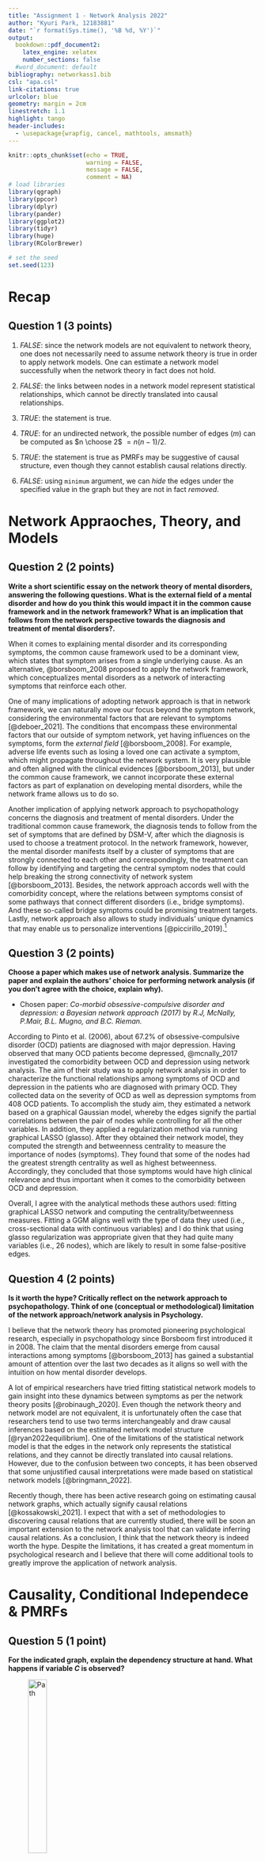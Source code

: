 ```yaml
---
title: "Assignment 1 - Network Analysis 2022"
author: "Kyuri Park, 12183881"
date: "`r format(Sys.time(), '%B %d, %Y')`"
output:
  bookdown::pdf_document2:
    latex_engine: xelatex
    number_sections: false
  #word_document: default
bibliography: networkass1.bib
csl: "apa.csl"
link-citations: true
urlcolor: blue
geometry: margin = 2cm
linestretch: 1.1
highlight: tango
header-includes:
  - \usepackage{wrapfig, cancel, mathtools, amsmath}
---
```


<!-- function for conditional independence -->
\newcommand{\bigCI}{\mathrel{\text{\scalebox{1.07}{$\perp\mkern-10mu\perp$}}}}
\newcommand{\nbigCI}{\cancel{\mathrel{\text{\scalebox{1.07}{$\perp\mkern-10mu\perp$}}}}}

```r
knitr::opts_chunk$set(echo = TRUE,
                      warning = FALSE,
                      message = FALSE,
                      comment = NA)
# load libraries
library(qgraph)
library(ppcor) 
library(dplyr)
library(pander)
library(ggplot2)
library(tidyr)
library(huge)
library(RColorBrewer)

# set the seed
set.seed(123)
```

\newpage
\vspace{-0.5cm}

# Recap

## Question 1 (3 points)

1. *FALSE*: since the network models are not equivalent to network theory, one does not necessarily need to assume network theory is true in order to apply network models. One can estimate a network model successfully when the network theory in fact does not hold.

2. *FALSE*: the links between nodes in a network model represent statistical relationships, which cannot be directly translated into causal relationships.

3. *TRUE*: the statement is true.

4. *TRUE*: for an undirected network, the possible number of edges ($m$) can be computed as $n \choose 2$ $= n(n-1)/2$.

5. *TRUE*: the statement is true as PMRFs may be suggestive of causal structure, even though they cannot establish causal relations directly.

6. *FALSE*: using `minimum` argument, we can *hide* the edges under the specified value in the graph but they are not in fact *removed*.

\vspace{-0.5cm}

# Network Appraoches, Theory, and Models

## Question 2 (2 points)

**Write a short scientific essay on the network theory of mental disorders, answering the following questions. What is the external field of a mental disorder and how do you think this would impact it in the common cause framework and in the network framework? What is an implication that follows from the network perspective towards the diagnosis and treatment of mental disorders?.**

\setlength{\parindent}{0.2in}

When it comes to explaining mental disorder and its corresponding symptoms, the common cause framework used to be a dominant view, which states that symptom arises from a single underlying cause. As an alternative, @borsboom_2008 proposed to apply the network framework, which conceptualizes mental disorders as a network of interacting symptoms that reinforce each other.

One of many implications of adopting network approach is that in network framework, we can naturally move our focus beyond the symptom network, considering the environmental factors that are relevant to symptoms [@deboer_2021]. The conditions that encompass these environmental factors that our outside of symptom network, yet having influences on the symptoms, form the *external field* [@borsboom_2008]. For example, adverse life events such as losing a loved one can activate a symptom, which might propagate throughout the network system. It is very plausible and often aligned with the clinical evidences [@borsboom_2013], but under the common cause framework, we cannot incorporate these external factors as part of explanation on developing mental disorders, while the network frame allows us to do so.

Another implication of applying network approach to psychopathology concerns the diagnosis and treatment of mental disorders. Under the traditional common cause framework, the diagnosis tends to follow from the set of symptoms that are defined by DSM-V, after which the diagnosis is used to choose a treatment protocol. In the network framework, however, the mental disorder manifests itself by a cluster of symptoms that are strongly connected to each other and correspondingly, the treatment can follow by identifying and targeting the central symptom nodes that could help breaking the strong connectivity of network system [@borsboom_2013]. Besides, the  network approach accords well with the comorbidity concept, where the relations between symptoms consist of some pathways that connect different disorders (i.e., bridge symptoms). And these so-called bridge symptoms could be promising treatment targets. Lastly, network approach also allows to study individuals’ unique dynamics that may enable us to personalize interventions [@piccirillo_2019].^[***Note.* Reference list can be found at the end of the document.**]



## Question 3 (2 points)

**Choose a paper which makes use of network analysis. Summarize the paper and explain the authors’ choice for performing network analysis (if you don’t agree with the choice, explain why).**

- Chosen paper: *Co-morbid obsessive-compulsive disorder and depression: a Bayesian network approach (2017)* by *R.J, McNally, P.Mair, B.L. Mugno, and B.C. Rieman.*

According to Pinto et al. (2006), about 67.2% of obsessive-compulsive disorder (OCD) patients are diagnosed with major depression. Having observed that many OCD patients become depressed, @mcnally_2017 investigated the comorbidity between OCD and depression using network analysis. The aim of their study was to apply network analysis in order to characterize the functional relationships among symptoms of OCD and depression in the patients who are diagnosed with primary OCD. They collected data on the severity of OCD as well as depression symptoms from 408 OCD patients. To accomplish the study aim, they estimated a network based on a graphical Gaussian model, whereby the edges signify the partial correlations between the pair of nodes while controlling for all the other variables. In addition, they applied a regularization method via running graphical LASSO (glasso). After they obtained their network model, they computed the strength and betweenness centrality to measure the importance of nodes (symptoms). They found that some of the nodes had the greatest strength centrality as well as highest betweenness. Accordingly, they concluded that those symptoms would have high clinical relevance and thus important when it comes to the comorbidity between OCD and depression. 

Overall, I agree with the analytical methods these authors used: fitting graphical LASSO network and computing the centrality/betweenness measures. Fitting a GGM aligns well with the type of data they used (i.e., cross-sectional data with continuous variables) and I do think that using glasso regularization was appropriate given that they had quite many variables (i.e., 26 nodes), which are likely to result in some false-positive edges.  


## Question 4 (2 points)

**Is it worth the hype? Critically reflect on the network approach to psychopathology. Think of one (conceptual or methodological) limitation of the network approach/network analysis in Psychology.**


I believe that the network theory has promoted pioneering psychological research, especially in psychopathology since Borsboom first introduced it in 2008. The claim that the mental disorders emerge from causal interactions among symptoms [@borsboom_2013] has gained a substantial amount of attention over the last two decades as it aligns so well with the intuition on how mental disorder develops. 

A lot of empirical researchers have tried fitting statistical network models to gain insight into these dynamics between symptoms as per the network theory posits [@robinaugh_2020]. Even though the network theory and network model are not equivalent, it is unfortunately often the case that researchers tend to use two terms interchangeably and draw causal inferences based on the estimated network model structure [@ryan2022equilibrium]. One of the limitations of the statistical network model is that the edges in the network only represents the statistical relations, and they cannot be directly translated into causal relations. However, due to the confusion between two concepts, it has been observed that some unjustified causal interpretations were made based on statistical network models [@bringmann_2022]. 

Recently though, there has been active research going on estimating causal network graphs, which actually signify causal relations [@kossakowski_2021]. I expect that with a set of methodologies to discovering causal relations that are currently studied, there will be soon an important extension to the network analysis tool that can validate inferring causal relations. As a conclusion, I think that the network theory is indeed worth the hype. Despite the limitations, it has created a great momentum in psychological research and I believe that there will come additional tools to greatly improve the application of network analysis.


# Causality, Conditional Independece \& PMRFs

## Question 5 (1 point)
**For the indicated graph, explain the dependency structure at hand. What happens if variable $C$ is observed?**

![Path](img/NA_01_Path.png){width=30%}

- $A$ and $B$ are marginally dependent due to the common effect : $A \ \nbigCI \ B$.
- $A$ and $B$ are conditionally independent given C: $A \bigCI B \mid C$.
- If variable $C$ is observed, ... (If C were to be a latent variable and we observed dependency between A and B, then we could have thought that A and B are (marginally) related. However, if we were to observe C and it is not latent any longer, then we can correctly conclude that dependence between A and B is produced by the common cause C, meaning that conditioning on C would screen off the relation between A and B.)


## Question 6 (1 point)
**For the indicated graph below first indicate for each node $x_{k}$ its parent nodes $pa_{k}$. The joint distribution of a graph with $K$ nodes can be expressed by:**

$$
  p(x) = \prod_{k=1}^{K} p(x_{k}\mid pa_{k}) 
$$

**where $pa_{k}$ denotes the set of parents of $x_{k}$. Using this formula, write down the joint distribution $p(x_1,...,x_7)$ for the graph below.**

![DAG](img/NA_01_DAG.png){width=30%}

Joint distribution for the graph (Figure 2) is as follows:
$$p(x_1,x_2,x_3,x_4,x_5,x_6,x_7) = p(x_1) \cdot p(x_2) \cdot p(x_3) \cdot p(x_4 | x_1, x_2, x_3) \cdot p(x_5 | x_1, x_3) \cdot p(x_6|x_4) \cdot p(x_7|x_4, x_5)$$

## Question 7

```r
# import the data and functions
datafile <- read.table(file='http://borsboomdenny.googlepages.com/datafile.txt')
attach(datafile)
source('http://borsboomdenny.googlepages.com/program.txt')

# check the data
#View(datafile)

# compute the correlation between the variables genes and smoke - 0.1277
cor(genes,smoke)
```

### Question 7.1 (point)
**Consider the three variables \texttt{fingers}, \texttt{cancer} and \texttt{smoke}.**

```r
## A
ind(fingers, cancer)         # p < 0.5 they are not independent.
## B
cind(smoke, cancer, fingers) # p < 0.5: they are not conditionally independent.
## C
cind(fingers, cancer, smoke) # p > 0.5: they are conditionally independent given smoke.
## D
cind(smoke, fingers, cancer) # p < 0.5: they are not conditionally independent given cancer.
## E: (additional check) 
ind(fingers, smoke)          # p < 0.5 they are not independent.
ind(cancer, smoke)           # p < 0.5 they are not independent.
```

A) No, `fingers` and `cancer` are *not* independent.
B) No, `smoke` and `cancer` are *not* conditionally independent given `fingers.`
C) Yes, `fingers` and `cancer` are conditionally independent given `smoke`.
D) No, `smoke` and `fingers` are *not* conditionally independent given `cancer`.
E)  `fingers` and `smoke` are *not* independent.  
   `cancer` and `smoke` are *not* independent.  
   _The causal path that is consistent to statistical test results is:_  
   _**`fingers` $\rightarrow$ `smoke` $\rightarrow$ `cancer`** and **`fingers` $\leftarrow$ `smoke` $\rightarrow$ `cancer`**_

```r
varnames <- c("fingers", "cancer","smoke")
Adj_chain <- matrix(c(0,0,1,
                      0,0,0,
                      0,1,0), 3,3, byrow = TRUE,
              dimnames = list(varnames,varnames))

Adj_fork <- matrix(c(0,0,0,
                     0,0,0,
                     1,1,0), 3,3, byrow = TRUE,
              dimnames = list(varnames,varnames))

laymat <- rbind(c(-1,-1),
                c(1,-1),
                c(0,1))

# change qgraph node, edge and arrow-head size
vsize =15; esize = 10; asize = 10

par(mfrow = c(1,2))
qgraph(Adj_chain, 
       layout = laymat, 
       vsize =vsize, esize = esize, asize = asize, labels = varnames)
qgraph(Adj_fork, 
       layout = laymat, vsize =vsize, esize = esize, asize = asize, labels = varnames)
```



### Question 7.2 (1 point)
**Consider the three variables \texttt{smoke}, \texttt{try} and \texttt{susceptible}.**

```r
## A
ind(susceptible, try)         # p > 0.5 they are independent.
## B
cind(susceptible, try, smoke) # p < 0.5: they are not conditionally independent.
## C (additional check) 
ind(susceptible, smoke)       # p < 0.5 they are not independent.
ind(try, smoke)               # p < 0.5 they are not independent.
cind(susceptible, smoke, try) # p < 0.5: they are not conditionally independent.
cind(try, smoke, susceptible) # p < 0.5: they are not conditionally independent.
```

A) Yes, `susceptible` and `try` are independent.
B) No, `susceptible` and `try` are *not* conditionally independent given `smoke`.
C) `susceptible` and `smoke` are *not* independent.  
   `try` and `smoke` are *not* independent.  
   `susceptible` and `smoke` are *not* conditionally independent given `try`.  
   `try` and `smoke` are *not* conditionally independent given `susceptible`.  
  _The causal path that is consistent to statistical test results is: **`susceptible` $\rightarrow$ `smoke` $\leftarrow$ `try`**_


```r
varnames <- c("suscep","try","smoke")
Adj_collider <- matrix(c(0,0,1,
                0,0,1,
                0,0,0), 3,3, byrow = TRUE,
              dimnames = list(varnames,varnames))

qgraph(Adj_collider, 
       labels = varnames, 
       layout = rbind(c(-1,-1),
                      c(1,-1),
                      c(0,1)),
       vsize =vsize, esize = esize, asize = asize)
```

### Question 7.3 (1 point)
**Consider the three variables \texttt{try}, \texttt{smoke} and \texttt{cancer}.**
```r
## A
ind(try, cancer)               # p < 0.5 they are not independent.
## B
cind(try, cancer, smoke)       # p > 0.5: they are conditionally independent.
## C (additional check) 
ind(try, smoke)                # p < 0.5 they are not independent.
ind(smoke, cancer)             # p < 0.5 they are not independent.
cind(try, smoke, cancer)       # p < 0.5: they are not conditionally independent.
cind(cancer, smoke, try)       # p < 0.5: they are not conditionally independent.
```


A) No, `try` and `cancer` are *not* independent.
B) Yes, `try` and `cancer` are conditionally independent given `smoke`.
C) `try` and `smoke` are *not* independent.  
   `smoke` and `cancer` are *not* independent.  
   `try` and `smoke` are *not* conditionally independent given `cancer`.  
   `cancer` and `smoke` are *not* conditionally independent given `try`.  
   _The causal path that is consistent to statistical test results is:_  
   _**`cancer` $\rightarrow$ `smoke` $\rightarrow$ `try`** and **`cancer` $\leftarrow$ `smoke` $\rightarrow$ `try`**_
   
```r
varnames <- c("cancer", "try","smoke")

par(mfrow = c(1,2))
qgraph(Adj_chain, 
       layout = laymat, 
       vsize =vsize, esize = esize, asize = asize, labels = varnames)
qgraph(Adj_fork, 
       layout = laymat, vsize =vsize, esize = esize, asize = asize, labels = varnames)
```


### Question 7.4 (1 point)
**Consider the three variables \texttt{genes}, \texttt{susceptible} and \texttt{smoke}.**

```r
## A
ind(smoke, genes)                     # p < 0.5 they are not independent.
## B
cind(smoke, susceptible, genes)       # p < 0.5: they are not conditionally independent.
## C 
cind(genes, smoke, susceptible)       # p > 0.5: they are conditionally independent.
## D (additional check)
ind(smoke, susceptible)               # p < 0.5 they are not independent.
ind(genes, susceptible)               # p < 0.5 they are not independent.
cind(genes, susceptible, smoke)       # p < 0.5: they are not conditionally independent.
cind(susceptible, smoke, genes)       # p < 0.5: they are not conditionally independent.
```

A) No, `smoke` and `genes` are *not* independent.
B) No, `smoke` and `susceptible` are *not* conditionally independent given `genes`.
C) Yes, `genes` and `smoke` are conditionally independent given `susceptible`.
D) `smoke` and `susceptible` are *not* independent.  
   `genes` and `susceptible` are *not* independent.  
   `genes` and `susceptible` are *not* conditionally independent given `smoke`.  
   `susceptible` and `smoke` are *not* conditionally independent given `genes`.  
   _The causal path that is consistent to statistical test results is:_  
   _**`genes` $\rightarrow$ `susceptible` $\rightarrow$ `smoke`** and **`genes` $\leftarrow$ `susceptible` $\rightarrow$ `smoke`**_

```r
varnames <- c("genes", "smoke","suscep")

par(mfrow = c(1,2))
qgraph(Adj_chain, 
       layout = laymat, 
       vsize =vsize, esize = esize, asize = asize, labels = varnames)
qgraph(Adj_fork, 
       layout = laymat, vsize =vsize, esize = esize, asize = asize, labels = varnames)
```

\setlength{\parindent}{0in}

### Question 7.5 (1 point)
**Do any additional checks you want on the full dataset.Then draw your best guess of the DAG that created the data. Indicate the evidence you have for your DAG, as well as the evidence that speaks against it (if you have any). Also indicate for which parts of your DAG you have no conclusive evidence and explain why.**

I will use the (in)dependence relations I find using conditional independence tests, taking a *brute force* approach. Following two principles below, I will first find the skeleton of the DAG based on the results of (in)dependent tests and then, I will orient the edges upon identifying colliders.

- **Principle 1**: Two variables A and B are directly connected in the DAG (either A $\rightarrow$B or B$\rightarrow$A) if and only if they are dependent conditional on every possible subset of the other variables.  
- **Principle 2**: If the skeleton contains a triplet $A−B−C$, the edge can be orientated as A$\rightarrow$B$\leftarrow$C if and only if A and C are dependent conditional on every set of variables containing B.

**Step1**: Perform marginal/conditional independence tests based on correlations using alpha level of 0.05 (assuming normal errors and linear relationships) for every possible pairs and triples.

Below, you can find the table of marginal relations between pairs. The conditional relations between triplets can be found in the *Appendix* at the end of the document (as it is quite lengthy).
```r
### Step1: perform conditional independence test
## marginal (in)dependency
# get the variable names
variables <- colnames(datafile)
# all possible combinations of pairs
marginal_string <- t(combn(variables,2))
colnames(marginal_string) <- c("DV1", "DV2")
condition_vars <- list()
for (i in 1:nrow(marginal_string)) {
condition_vars[[i]] <- variables[!variables %in% marginal_string[i,]]
}
## conditional (in)dependency
# condition on 1 variable
cond1_string <- matrix("NA",60,3)
colnames(cond1_string) <- c("DV1", "DV2", "Conditional on")
for(i in 1:4){
  cond1_string[seq(i,60+(i-1), 4), c(1,2)] <- marginal_string[, c(1,2)]
}
# all possible combinations of triples
sequence <- seq(1,60,4)
for (i in 1:nrow(marginal_string)) {
  condition_var <- variables[!variables %in% marginal_string[i,]]
    cond1_string[sequence[i],3] <- condition_var[1]
    cond1_string[sequence[i]+1,3] <- condition_var[2]
    cond1_string[sequence[i]+2,3] <- condition_var[3]
    cond1_string[sequence[i]+3,3] <- condition_var[4]
}

## test the marginal dependencies
marg_p <- apply(marginal_string,1,function(r){
  cor.test(datafile[,r[1]], datafile[,r[2]])$p.value
})

## test the conditional dependencies
c1_p <- apply(cond1_string,1,function(r){
  pcor.test(datafile[,r[1]], datafile[,r[2]], datafile[,r[3]])$p.value
})

# specify alpha level
alpha = 0.05
# results formatted in a table 
marg <- cbind(marginal_string,  Relation = ifelse(marg_p < alpha, "Dependent", "Independent"))
cond <- cbind(cond1_string, Relation = ifelse(c1_p < alpha, "Dependent", "Independent"))
pander(marg, caption = "Marginal relations between pairs")
# pander(cond) # find the table in the Appendix
```


**Step2**: Using the first principle, I will extract the skeleton of the DAG. I will start by drawing an undirected graph where every variable is connected to every other variable. Then, remove edges between variables if they are either marginally or conditionally independent in any of the tests in the previous step.

```r
### Step2: extract the skeleton
## find the marginal and conditioanl independencies
marg %>% as.data.frame() %>% filter(Relation == "Independent") 
cond %>% as.data.frame() %>% filter(Relation == "Independent") 

## get the skeleton
# fully connected matrix
adj_full <- matrix(1,6,6)
diag(adj_full) <- 0

adj <- adj_full
# Remove the edges where relation is independent
adj[1,3] <- adj[3,1] <- 0
adj[1,4] <- adj[4,1] <- 0
adj[2,3] <- adj[3,2] <- 0
adj[2,6] <- adj[6,2] <- 0
adj[1,6] <- adj[6,1] <- 0
adj[1,5] <- adj[5,1] <- 0
adj[2,5] <- adj[5,2] <- 0
adj[3,5] <- adj[5,3] <- 0
adj[3,6] <- adj[6,3] <- 0
adj[5,6] <- adj[6,5] <- 0

# plot the skeleton
variables[2] <- "suscep"
par(mfrow=c(1,2))
qgraph(adj_full, labels = variables, vsize = 10, title="Fully Connected Graph")
qgraph(adj, labels = variables, vsize = 10, title="Estimated Skeleton")
```

**Step3**: Using the second principle, I basically perform d-separation rule for colliders and orient the edges. There are five triplets (A - B - C) I need to check if $A \nbigCI B \mid C$ holds:  
A) `cancer` - `smoke` - `fingers`  
B) `fingers` - `smoke` - `susceptible`    
C) `smoke` - `susceptible` - `genes`    
D) `cancer` - `smoke` - `try`  
E) `try` - `smoke` - `susceptible`

As shown in *Table 2* (see Appendix), only `try` - `smoke` - `susceptible` has conditional dependence. Accordingly, we can orient it such that `try` $\rightarrow$ `smoke` $\leftarrow$ `susceptible`.
Upon identifying only one collider in the structure, we can also orient the following edges: `susceptible` $\rightarrow$ `smoke` $\rightarrow$ `fingers` and `cancer` $\leftarrow$ `smoke` $\leftarrow$ `try` because otherwise they also have to be colliders, which cannot be the case based on the found statistical relations. See below for the resulting complete partially directed acyclic graph (CPDAG).
```r
### Step3: identify colliders to orient edges
# specify directed (true) and undirected (false) edges
cptf <- matrix(FALSE, 6,6)
cptf[2,4] <- cptf[3,4] <- cptf[4,5] <- cptf[4,6] <- TRUE
# plot the CPDAG
qgraph(adj, labels = variables,  directed = cptf, title = "Estimated CPDAG",  
       asize = 5, vsize = 13, title.cex = 1.5)
```

**Conclusion**: Given the estimated CPDAG, we have two DAGs in the equivalence set (see below), as the relation between `susceptible` - `genes` is inconclusive based on the result of (in)dependence tests. My guess for the true DAG is the one on the left, DAG *(a)*. It makes more sense than DAG *(b)*, as `genes` can sensically affect `susceptibility` but not the other way around. 

```r
# orient edges
cptf1 <- cptf2 <- cptf
# DAG (a)
cptf1[1,2] <- TRUE
# DAG (b)
cptf2[2,1] <- TRUE
adj2 <- adj
adj2[1,2] <- 0
# plot the DAGs
par(mfrow = c(1,2))
qgraph(adj, labels = variables,  directed = cptf1, title = "(a)",  asize = 5, vsize = 15)
box("figure", col="red", lwd=1) # add outlining box
qgraph(adj2, labels = variables,  directed = cptf2, title = "(b)",  asize = 5, vsize = 15)
```



# Visualizing Networks

## Question 8 (2 points)
**Recreate the following networks as close as possible.**

```r
par(mfrow=c(2,1))
## first network
# specify the matrix for the first network
mat1 <- matrix(c(0,0,-1,1,0,
                1,0,0,0,1,
                0,0,0,1,0,
                0,0,0,0,1,
                0,0,1,0,0), 5, 5, byrow=T)
# plot the first network
qgraph(mat1, color = rainbow(5), nodeNames = paste("symptom", 1:5), 
       legend.cex = 0.4, theme = "colorblind", negDashed =T)

## second network
# specify the second matrix
mat2 <- matrix(c(0,1,-1,1,0,
                0,0,0,0,1,
                0,0,0,1,1,
                0,0,0,0,1,
                0,0,0,0,0), 5, 5, byrow=T)

# plot the second network 
qgraph(mat2, directed=FALSE, shape = "square", color = rainbow(5), 
       nodeNames = paste("symptom", 1:5), legend.cex = 0.4)
```


## Question 9 (2 points)
**Visualize the network in R and write a short report (maximum 300 words) describing what the network represents and how it can be interpreted. Most importantly, explain why you visualized it the way you did \textendash \ which is the focus of this assignment, so really think about how important information can best be visualized within a network.** 

- **Data**: I found the data online [(link here)](https://www.cambridge.org/core/journals/psychological-medicine/article/abs/comorbid-obsessivecompulsive-disorder-and-depression-a-bayesian-network-approach/DAA4E2352A9E26809A4EAE35C366E900), which is used in @mcnally_2017 paper. The data contains information on OCD and depression symptoms that are rated on 5-point Likert scale from 0 to 4. There are in total 408 observations and 26 symptom variables (i.e., dimension: 408 by 26). 

- **Analytical Strategy**:
\vspace{-0.4cm}

**Step1**. Presumed that 5-point Likert sacle is sufficient to be treated as interval scales, I decide to use GGM (gaussian graphical model) to estimate the network model of these symptoms.  
**Step2**. Before going about fitting the network, I check the distribution of variables to see if they approximate the normal distribution to some extent. I will transform the data if they deviate much from the normal distribution.  
**Step3**. In order to get a sparse network, I use *glasso* regularization based on EBIC (Extended Bayesian Information Criteria). I tweak the hyperparameter ($\gamma$) to find the optimal sparsity.  
**Step4**. Given the final network model I choose, I explain how I plot the network graph and give some subtantive interpretation on what I can infer from the resulting model. 
```r
## prepartion
# import data
dat <- read.csv("ocd_dep.csv")   
# check data
glimpse(dat)
```

```r
## check the variable distribution by plotting histograms
dat[,-2] %>% 
  pivot_longer(where(is.numeric)) %>% 
  ggplot(aes(x = value)) +
  geom_histogram(bins = 10) +
  facet_wrap(~name) + 
  theme_minimal()
```

As shown in Figure \@ref(fig:dist), some variables deviate from the normal distribution quite a bit. Following Sascha's advice on non-normal variables, I will transform the data using `huge.npn` function from `huge` package. 

```r
## transform data
# some are not normal --> makes the data semiparametric Gaussian using huge package
# following Sacha's advie on non-normal variable
transformed_dat <- huge::huge.npn(dat) %>% as.data.frame()

## check the distributions of transformed data 
transformed_dat[,-2] %>% 
  pivot_longer(where(is.numeric)) %>% 
  ggplot(aes(x = value)) +
  geom_histogram(bins = 10) +
  facet_wrap(~name) + 
  theme_minimal()
```

They approximate the normal distribution better after transformation, as shown in Figure \@ref(fig:trans). 


```r
## compute the correlations 
cormat <- transformed_dat %>% cor() 

## regularization: find the optimal tuning parameter (gamma) 
layout(matrix(c(1,3,2,4),2,2))
list(0.4, 0.5, 0.6, 0.7) %>% 
  purrr::map(~ EBICglasso(cormat, n = nrow(transformed_dat), gamma = .x) %>% 
               qgraph(layout = "spring", theme= "colorblind", title=paste("gamma", .x)) 
             )
```

As there are quite many variables in the dataset, I decide to apply regularization using *glasso* to get a more sparse network. Given that the general suggestion of gamma ($\gamma$) value is 0.5 [@foygel2010], I vary the gamma value from 0.4 to 0.7 and check the different resulting networks in terms of density.  

Figure \@ref(fig:tunegamma) shows networks with varying gamma values. I find the optimal density when $gamma = 0.6$. Even though the chosen model might have omitted some true edges since I apply quite a conservative gamma value, I prioritize having less false positives (i.e., less spurious edges) in this case. Hence, my final chosen model is the one with $\gamma = 0.6$ (bottom left in Figure \@ref(fig:tunegamma)).


```r
## final model: choose gamma = 0.6 for the best sparse network
EBICglasso(cormat, n = nrow(transformed_dat), gamma = 0.6) %>% 
               qgraph(layout = "spring",
                      theme= "colorblind",  
                      groups = list(Depression = 1:16, OCD = 17:26), 
                      color = brewer.pal(2, "Pastel2"), 
                      vsize = 5,
                      nodeNames = colnames(transformed_dat),
                      legend.cex=0.35,
                      cut = 0,
                      legend.mode="style1", 
                      details=TRUE, label.scale=TRUE) 
```

- **Final network model explanation & interpretation**  

As explained above, regularization is applied to this final model using `EBICglasso` function, as I wanted to suppress spurious relations. I used gamma value of 0.6, as it gives the optimal density in my perspective (see Figure \@ref(fig:tunegamma)). As my input is a symmetrical correlation matrix (weight matrix), `qgraph` automatically spits out an undirected network, which is appropriate in this case as I don't know the directionality in relations. I used `layout="spring"` to use the force-embedded layout, which improves the interpretability of the network compared to using the default `circular` layout setting. Then, I used `colorblind` theme for the edges to represent the positive/negative edges in blue and red respectively such that it is colorblind-friendly. I specify the `groups` for the symptoms as per its belonging disorder so that the nodes can be colored correspondingly, which thus helps identifying the possible clusters. As the original symptom names are quite long, I let `qgraph` use the abbreviated names and specify the `nodeNames` so that the full names can be shown in the legend. In addition, I used `cut = 0` to disable the cutoff such that all edges can vary in width and color (saturation) depending on their weights, because this enhances interpretation of the edges. Lastly, I used `maximum = 0.44`, which is the default setting, that is the strongest edge weight in the network. I did not change to 1 (the possibly maximum correlation), as I am mostly interested in the relative strength of relations in this network, not necessarily comparing it to the absolute maximum strength. There are some other minor arguments that I used for aesthetic reasons (e.g., node size, color choice, legend text size).


Figure \@ref(fig:finalnetwork) shows the final network model of OCD and depression symptoms. The network represents the regularized partial correlations (edges) between the symptoms of OCD and depression (nodes). What stands out at a first peek of this network is the clustering of symptoms. The OCD symptoms seem to cluster together so do the depression symptoms. And there is seemingly a sub-cluster in the depression symptoms including `inc`, `wghtg`, `wghtl` and `dcp`^[`inc` = increased appetite; `wghtg` = weight gain; `wghtl` = weight loss; `dcp` = decreased appetite]. Some of the strong edges are observed between `cmpr` & `obr`, `inc` & `wghtg`, and `obd` & `obn`^[`cmpr` = difficulty resisting compulsion; `obr` = difficulty resisting obsessions; `inc` = increased appetite; `wghtg` = weight gain; `obd` = distress caused by obsession; `obn` =  interference due to obsessions] , indicating that they are likely to occur together. Note that given this undirected partial correlation network, the directionality between the symptoms cannot be inferred. In addition, another interesting thing that can be found from this network is the connections between the OCD cluster and depression cluster. There are quite a lot of edges between them and especially the node `obn` (interference due to obsessions) has a lot of connections with the depression symptoms. This may indicate that `obn` is a critical symptom when it comes to the comorbidity between OCD and depression. 


\newpage
# References
<div id="refs"></div>

# Appendix
```r
# conditional relations
pander(cond, caption = "Condtional relations of triplets")
```


```r
## correlation plot
# upper <- round(cormat,2)
# upper[upper.tri(cormat)] <- ""
# as.data.frame(upper)

corrplot::corrplot(cormat, method = "number", type = 'lower', diag = FALSE, number.cex=0.5,
                   tl.cex=0.7, tl.col = "black", order="AOE", addCoef.col="black")
```

